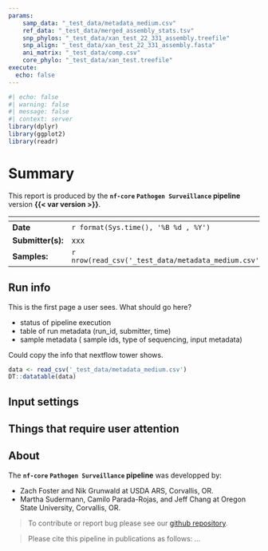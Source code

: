 ```yaml
--- 
params:
    samp_data: "_test_data/metadata_medium.csv"
    ref_data: "_test_data/merged_assembly_stats.tsv"
    snp_phylos: "_test_data/xan_test_22_331_assembly.treefile"
    snp_align: "_test_data/xan_test_22_331_assembly.fasta"
    ani_matrix: "_test_data/comp.csv"
    core_phylo: "_test_data/xan_test.treefile"
execute:
  echo: false
---
```


<!--# preloading libraries in one place at the top avoids mutliple reloads.-->
```r
#| echo: false
#| warning: false
#| message: false
#| context: server
library(dplyr)
library(ggplot2)
library(readr)
```

# Summary {.unnumbered}

This report is produced by the **`nf-core` `Pathogen Surveillance` pipeline** version **{{< var version >}}**.

| <!-- --> | <!-- --> | 
|-----|-----|
| **Date**            | `r format(Sys.time(), '%B %d , %Y')` |
| **Submitter(s):**   | xxx |
| **Samples:**      | `r nrow(read_csv('_test_data/metadata_medium.csv'))` |



## Run info

This is the first page a user sees.
What should go here?

* status of pipeline execution
* table of run metadata (run_id, submitter, time)
* sample metadata ( sample ids, type of sequencing, input metadata)

Could copy the info that nextflow tower shows.

```r
data <- read_csv('_test_data/metadata_medium.csv')
DT::datatable(data)
```

## Input settings

## Things that require user attention

## About

The **`nf-core` `Pathogen Surveillance` pipeline** was developped by:

  - Zach Foster and Nik Grunwald at USDA ARS, Corvallis, OR.
  - Martha Sudermann, Camilo Parada-Rojas, and Jeff Chang at Oregon State University, Corvallis, OR.

> To contribute or report bug please see our [github repository]( https://github.com/nf-core/pathogensurveillance). 
  

> Please cite this pipeline in publications as follows: ...

